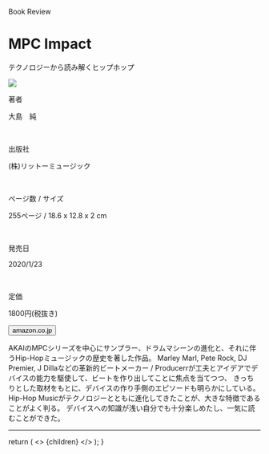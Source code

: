
<Row >
  <Column colMd={"12"} colLg={"12"} noGutterMdLeft="">
    <p className="largeP">Book Review</p>
    <h1 className="h1-no-bottom-margin">
    MPC Impact
    </h1>
    <p className="largeP">テクノロジーから読み解くヒップホップ</p>
    </Column>
</Row>

<Row>
<Column colMd={"3"} colLg={"4"} noGutterMdLeft="">

<a href="https://amzn.to/2U5xgc5"><img src="../../images/books/mpcimpact.jpg"  /></a>

</Column>
<Column colMd={"4"} colLg={"8"} noGutterMdLeft="">
  <div>
    <p>著者</p>
    <p className="largeP">
    大島　純
    </p>
    <br/>
    <p>出版社</p>
    <p className="largeP">
    (株)リットーミュージック
    </p>
    <br/>
    <p>ページ数 / サイズ</p>
    <p className="largeP">
    255ページ / 18.6 x 12.8 x 2 cm
    </p>
    <br/>
    <p>発売日</p>
    <p className="largeP">
    2020/1/23
    </p>
    <br/>
    <p>定価</p>
    <p className="largeP">
    1800円(税抜き)
    </p>
    <div>
    <Button href="https://amzn.to/2U5xgc5" kind="primary" size="small" renderIcon={ArrowUpRight24}>
          amazon.co.jp
    </Button>
    </div>
  </div>
</Column>
</Row>

<Row>
<Column colMd={"8"} colLg={"8"} noGutterMdLeft="">
  <p>
    AKAIのMPCシリーズを中心にサンプラー、ドラムマシーンの進化と、それに伴うHip-Hopミュージックの歴史を著した作品。
    Marley Marl, Pete Rock, DJ Premier, J Dillaなどの革新的ビートメーカー / Producerrが工夫とアイデアでデバイスの能力を駆使して、ビートを作り出してことに焦点を当てつつ、
    きっちりとした取材をもとに、デバイスの作り手側のエピソードも明らかにしている。
    Hip-Hop Musicがテクノロジーとともに進化してきたことが、大きな特徴であることがよく判る。
    デバイスへの知識が浅い自分でも十分楽しめたし、一気に読むことができた。
  </p>
</Column>
</Row>

<hr/>

  return (
    <>
      {children}
    </>
  );
}